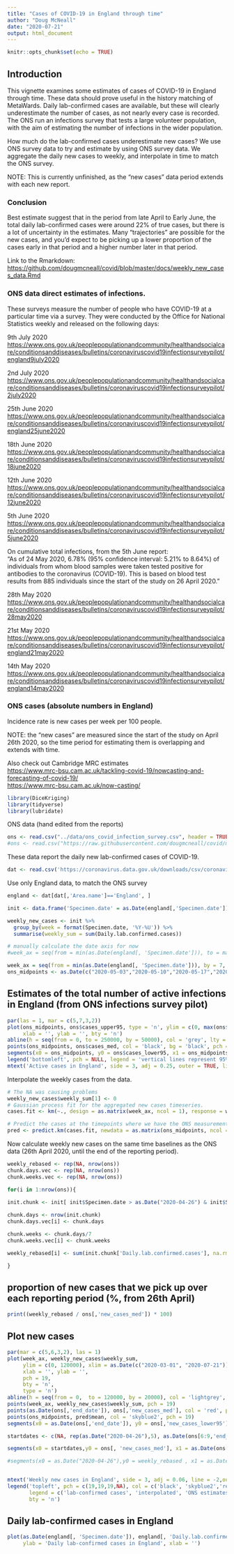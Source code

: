 ```yaml
---
title: "Cases of COVID-19 in England through time"
author: "Doug McNeall"
date: "2020-07-21"
output: html_document
---
```


```r
knitr::opts_chunk$set(echo = TRUE)
```

## Introduction 

This vignette examines some estimates of cases of COVID-19 in England through time. These data should prove useful in the history matching of MetaWards. Daily lab-confirmed cases are available, but these will clearly underestimate the number of cases, as not nearly every case is recorded. The ONS run an infections survey that tests a large volunteer population, with the aim of estimating the number of infections in the wider population.   

How much do the lab-confirmed cases underestimate new cases? We use ONS survey data to try and estimate by using ONS survey data.  We aggregate the daily new cases to weekly, and interpolate in time to match the ONS survey.

NOTE: This is currently unfinished, as the "new cases" data period extends with each new report.

### Conclusion

Best estimate suggest that in the period from late April to Early June, the total daily lab-confirmed cases were around 22% of true cases, but there is a lot of uncertainty in the estimates. Many "trajectories" are possible for the new cases, and you'd expect to be picking up a lower proportion of the cases early in that period and a higher number later in that period.

Link to the Rmarkdown: <https://github.com/dougmcneall/covid/blob/master/docs/weekly_new_cases_data.Rmd>

### ONS data direct estimates of infections.

These surveys measure the number of people who have COVID-19 at a particular time via a survey. They were conducted by the Office for National Statistics weekly and released on the following days:  

9th July 2020
<https://www.ons.gov.uk/peoplepopulationandcommunity/healthandsocialcare/conditionsanddiseases/bulletins/coronaviruscovid19infectionsurveypilot/england9july2020>


2nd July 2020
<https://www.ons.gov.uk/peoplepopulationandcommunity/healthandsocialcare/conditionsanddiseases/bulletins/coronaviruscovid19infectionsurveypilot/2july2020>

25th June 2020
<https://www.ons.gov.uk/peoplepopulationandcommunity/healthandsocialcare/conditionsanddiseases/bulletins/coronaviruscovid19infectionsurveypilot/england25june2020>


18th June 2020
<https://www.ons.gov.uk/peoplepopulationandcommunity/healthandsocialcare/conditionsanddiseases/bulletins/coronaviruscovid19infectionsurveypilot/18june2020>

12th June 2020
<https://www.ons.gov.uk/peoplepopulationandcommunity/healthandsocialcare/conditionsanddiseases/bulletins/coronaviruscovid19infectionsurveypilot/12june2020>


5th June 2020
<https://www.ons.gov.uk/peoplepopulationandcommunity/healthandsocialcare/conditionsanddiseases/bulletins/coronaviruscovid19infectionsurveypilot/5june2020>

On cumulative total infections, from the 5th June report:  
"As of 24 May 2020, 6.78% (95% confidence interval: 5.21% to 8.64%) of individuals from whom blood samples were taken tested positive for antibodies to the coronavirus (COVID-19). This is based on blood test results from 885 individuals since the start of the study on 26 April 2020."

28th May 2020  
<https://www.ons.gov.uk/peoplepopulationandcommunity/healthandsocialcare/conditionsanddiseases/bulletins/coronaviruscovid19infectionsurveypilot/28may2020>

21st May 2020  
<https://www.ons.gov.uk/peoplepopulationandcommunity/healthandsocialcare/conditionsanddiseases/bulletins/coronaviruscovid19infectionsurveypilot/england21may2020>

14th May 2020  
<https://www.ons.gov.uk/peoplepopulationandcommunity/healthandsocialcare/conditionsanddiseases/bulletins/coronaviruscovid19infectionsurveypilot/england14may2020>

### ONS cases (absolute numbers in England)  
Incidence rate is new cases per week per 100 people.

NOTE: the "new cases" are measured since the start of the study on April 26th 2020, so the time period for estimating them is overlapping and extends with time.


Also check out Cambridge MRC estimates  
<https://www.mrc-bsu.cam.ac.uk/tackling-covid-19/nowcasting-and-forecasting-of-covid-19/>  
<https://www.mrc-bsu.cam.ac.uk/now-casting/>  

```r
library(DiceKriging)
library(tidyverse)
library(lubridate)
```

ONS data (hand edited from the reports)
```r
ons <- read.csv("../data/ons_covid_infection_survey.csv", header = TRUE, na.strings = c('NA'))
#ons <- read.csv("https://raw.githubusercontent.com/dougmcneall/covid/master/data/ons_covid_infection_survey.csv", header = TRUE, na.strings = c('NA'))

```
  
These data report the daily new lab-confirmed cases of COVID-19.
```r
dat <- read.csv('https://coronavirus.data.gov.uk/downloads/csv/coronavirus-cases_latest.csv')
```

Use only England data, to match the ONS survey
```r
england <- dat[dat[,'Area.name']=='England', ]

init <- data.frame('Specimen.date' = as.Date(england[,'Specimen.date']), 'Daily.lab.confirmed.cases' = england[,'Daily.lab.confirmed.cases'])

weekly_new_cases <- init %>% 
  group_by(week = format(Specimen.date, '%Y-%U')) %>%
  summarise(weekly_sum = sum(Daily.lab.confirmed.cases))

# manually calculate the date axis for now
#week_ax = seq(from = min(as.Date(england[, 'Specimen.date'])), to = max(as.Date(england[, 'Specimen.date'])), by = 7)

week_ax = seq(from = min(as.Date(england[, 'Specimen.date'])), by = 7, length.out = nrow(weekly_new_cases))
ons_midpoints <- as.Date(c("2020-05-03","2020-05-10","2020-05-17","2020-05-24", "2020-05-31", "2020-06-07", "2020-06-14", "2020-06-21", "2020-06-28"))
```

## Estimates of the total number of active infections in England (from ONS infections survey pilot)
```r
par(las = 1, mar = c(5,7,3,2))
plot(ons_midpoints, ons$cases_upper95, type = 'n', ylim = c(0, max(ons$cases_upper95)),
     xlab = '', ylab = '', bty = 'n')
abline(h = seq(from = 0, to = 250000, by = 50000), col = 'grey', lty = 'dashed')
points(ons_midpoints, ons$cases_med, col = 'black', bg = 'black', pch = 21)
segments(x0 = ons_midpoints, y0 = ons$cases_lower95, x1 = ons_midpoints, y1 = ons$cases_upper95)
legend('bottomleft', pch = NULL, legend = 'vertical lines represent 95% CI', bty = 'n')
mtext('Active cases in England', side = 3, adj = 0.25, outer = TRUE, line = -2, cex = 1.5)

```


Interpolate the weekly cases from the data. 
```r

# The NA was causing problems
weekly_new_cases$weekly_sum[1] <- 0
# Gaussian process fit for the aggregated new cases timeseries.
cases.fit <- km(~., design = as.matrix(week_ax, ncol = 1), response = weekly_new_cases$weekly_sum)

# Predict the cases at the timepoints where we have the ONS measurements.
pred <- predict.km(cases.fit, newdata = as.matrix(ons_midpoints, ncol = 1), type = 'UK')
```


Now calculate weekly new cases on the same time baselines as the ONS data (26th April 2020, until the end of the reporting period).

```r

weekly_rebased <- rep(NA, nrow(ons))
chunk.days.vec <- rep(NA, nrow(ons))
chunk.weeks.vec <- rep(NA, nrow(ons))

for(i in 1:nrow(ons)){
  
init.chunk <- init[ init$Specimen.date > as.Date("2020-04-26") & init$Specimen.date < as.Date(ons[i, 'end_date']), ]

chunk.days <- nrow(init.chunk)
chunk.days.vec[i] <- chunk.days

chunk.weeks <- chunk.days/7
chunk.weeks.vec[i] <- chunk.weeks

weekly_rebased[i] <- sum(init.chunk['Daily.lab.confirmed.cases'], na.rm = TRUE) / chunk.weeks

}


```
##  proportion of new cases that we pick up over each reporting period (%, from 26th April)
```r

print((weekly_rebased / ons[,'new_cases_med']) * 100)

```

## Plot new cases
```r
par(mar = c(5,6,3,2), las = 1)
plot(week_ax, weekly_new_cases$weekly_sum,
     ylim = c(0, 120000), xlim = as.Date(c("2020-03-01", "2020-07-21")),
     xlab = '', ylab = '',
     pch = 19,
     bty = 'n',
     type = 'n')
abline(h = seq(from = 0,  to = 120000, by = 20000), col = 'lightgrey', lty = 'dashed')
points(week_ax, weekly_new_cases$weekly_sum, pch = 19)
points(as.Date(ons[,'end_date']), ons[,'new_cases_med'], col = 'red', pch = 19)
points(ons_midpoints, pred$mean, col = 'skyblue2', pch = 19)
segments(x0 = as.Date(ons[,'end_date']), y0 = ons[,'new_cases_lower95'], x1 = as.Date(ons[,'end_date']), y1 = ons[,'new_cases_upper95'], col = 'tomato2')

startdates <- c(NA, rep(as.Date("2020-04-26"),5), as.Date(ons[6:9,'end_date']))

segments(x0 = startdates,y0 = ons[, 'new_cases_med'], x1 = as.Date(ons[,'end_date']),  y1 = ons[,'new_cases_med'], col = 'red')

#segments(x0 = as.Date("2020-04-26"),y0 = weekly_rebased , x1 = as.Date(ons[,'end_date']),  y1 = weekly_rebased , col = 'skyblue2')


mtext('Weekly new cases in England', side = 3, adj = 0.06, line = -2,outer = TRUE, cex = 1.5)
legend('topleft', pch = c(19,19,19,NA), col = c('black', 'skyblue2','red', 'red'),
       legend = c('lab-confirmed cases', 'interpolated', 'ONS estimates + 95% CI', 'Horizontal lines are new cases period'),
       bty = 'n')

```


## Daily lab-confirmed cases in England 
```r


plot(as.Date(england[, 'Specimen.date']), england[, 'Daily.lab.confirmed.cases'], pch = 20,
     ylab = 'Daily lab-confirmed cases in England', xlab = '')

```








